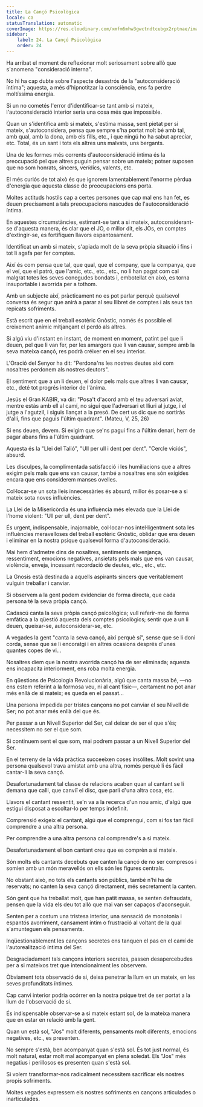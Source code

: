 ```yaml
---
title: La Cançó Psicològica
locale: ca
statusTranslation: automatic
coverImage: https://res.cloudinary.com/xmfm6mhw3gwctndtcubgx2rptnae/image/upload/v1740468922/small_cover_tratado_de_psicologia_revolucionaria_a4c0dca4e0.webp
sidebar:
    label: 24. La Cançó Psicològica
    order: 24
---
```

Ha arribat el moment de reflexionar molt seriosament sobre allò que s'anomena "consideració interna".

No hi ha cap dubte sobre l'aspecte desastrós de la "autoconsideració íntima"; aquesta, a més d'hipnotitzar la consciència, ens fa perdre moltíssima energia.

Si un no cometés l'error d'identificar-se tant amb si mateix, l'autoconsideració interior seria una cosa més que impossible.

Quan un s'identifica amb si mateix, s'estima massa, sent pietat per si mateix, s'autoconsidera, pensa que sempre s'ha portat molt bé amb tal, amb qual, amb la dona, amb els fills, etc., i que ningú ho ha sabut apreciar, etc. Total, és un sant i tots els altres uns malvats, uns bergants.

Una de les formes més corrents d'autoconsideració íntima és la preocupació pel que altres puguin pensar sobre un mateix; potser suposen que no som honrats, sincers, verídics, valents, etc.

El més curiós de tot això és que ignorem lamentablement l'enorme pèrdua d'energia que aquesta classe de preocupacions ens porta.

Moltes actituds hostils cap a certes persones que cap mal ens han fet, es deuen precisament a tals preocupacions nascudes de l'autoconsideració íntima.

En aquestes circumstàncies, estimant-se tant a si mateix, autoconsiderant-se d'aquesta manera, és clar que el JO, o millor dit, els JOs, en comptes d'extingir-se, es fortifiquen llavors espantosament.

Identificat un amb si mateix, s'apiada molt de la seva pròpia situació i fins i tot li agafa per fer comptes.

Així és com pensa que tal, que qual, que el company, que la companya, que el veí, que el patró, que l'amic, etc., etc., etc., no li han pagat com cal malgrat totes les seves conegudes bondats i, embotellat en això, es torna insuportable i avorrida per a tothom.

Amb un subjecte així, pràcticament no es pot parlar perquè qualsevol conversa és segur que anirà a parar al seu llibret de comptes i als seus tan repicats sofriments.

Està escrit que en el treball esotèric Gnòstic, només és possible el creixement anímic mitjançant el perdó als altres.

Si algú viu d'instant en instant, de moment en moment, patint pel que li deuen, pel que li van fer, per les amargors que li van causar, sempre amb la seva mateixa cançó, res podrà créixer en el seu interior.

L'Oració del Senyor ha dit: "Perdona'ns les nostres deutes així com nosaltres perdonem als nostres deutors".

El sentiment que a un li deuen, el dolor pels mals que altres li van causar, etc., deté tot progrés interior de l'ànima.

Jesús el Gran KABIR, va dir: "Posa't d'acord amb el teu adversari aviat, mentre estàs amb ell al camí, no sigui que l'adversari et lliuri al jutge, i el jutge a l'agutzil, i siguis llançat a la presó. De cert us dic que no sortiràs d'allí, fins que paguis l'últim quadrant". (Mateu, V, 25, 26)

Si ens deuen, devem. Si exigim que se'ns pagui fins a l'últim denari, hem de pagar abans fins a l'últim quadrant.

Aquesta és la "Llei del Talió", "Ull per ull i dent per dent". "Cercle viciós", absurd.

Les disculpes, la complimentada satisfacció i les humiliacions que a altres exigim pels mals que ens van causar, també a nosaltres ens són exigides encara que ens considerem manses ovelles.

Col·locar-se un sota lleis innecessàries és absurd, millor és posar-se a si mateix sota noves influències.

La Llei de la Misericòrdia és una influència més elevada que la Llei de l'home violent: "Ull per ull, dent per dent".

És urgent, indispensable, inajornable, col·locar-nos intel·ligentment sota les influències meravelloses del treball esotèric Gnòstic, oblidar que ens deuen i eliminar en la nostra psique qualsevol forma d'autoconsideració.

Mai hem d'admetre dins de nosaltres, sentiments de venjança, ressentiment, emocions negatives, ansietats pels mals que ens van causar, violència, enveja, incessant recordació de deutes, etc., etc., etc.

La Gnosis està destinada a aquells aspirants sincers que veritablement vulguin treballar i canviar.

Si observem a la gent podem evidenciar de forma directa, que cada persona té la seva pròpia cançó.

Cadascú canta la seva pròpia cançó psicològica; vull referir-me de forma emfàtica a la qüestió aquesta dels comptes psicològics; sentir que a un li deuen, queixar-se, autoconsiderar-se, etc.

A vegades la gent "canta la seva cançó, així perquè sí", sense que se li doni corda, sense que se li encoratgi i en altres ocasions després d'unes quantes copes de vi...

Nosaltres diem que la nostra avorrida cançó ha de ser eliminada; aquesta ens incapacita interiorment, ens roba molta energia.

En qüestions de Psicologia Revolucionària, algú que canta massa bé, —no ens estem referint a la formosa veu, ni al cant físic—, certament no pot anar més enllà de si mateix; es queda en el passat...

Una persona impedida per tristes cançons no pot canviar el seu Nivell de Ser; no pot anar més enllà del que és.

Per passar a un Nivell Superior del Ser, cal deixar de ser el que s'és; necessitem no ser el que som.

Si continuem sent el que som, mai podrem passar a un Nivell Superior del Ser.

En el terreny de la vida pràctica succeeixen coses insòlites. Molt sovint una persona qualsevol trava amistat amb una altra, només perquè li és fàcil cantar-li la seva cançó.

Desafortunadament tal classe de relacions acaben quan al cantant se li demana que calli, que canviï el disc, que parli d'una altra cosa, etc.

Llavors el cantant ressentit, se'n va a la recerca d'un nou amic, d'algú que estigui disposat a escoltar-lo per temps indefinit.

Comprensió exigeix el cantant, algú que el comprengui, com si fos tan fàcil comprendre a una altra persona.

Per comprendre a una altra persona cal comprendre's a si mateix.

Desafortunadament el bon cantant creu que es comprèn a si mateix.

Són molts els cantants decebuts que canten la cançó de no ser compresos i somien amb un món meravellós on ells són les figures centrals.

No obstant això, no tots els cantants són públics, també n'hi ha de reservats; no canten la seva cançó directament, més secretament la canten.

Són gent que ha treballat molt, que han patit massa, se senten defraudats, pensen que la vida els deu tot allò que mai van ser capaços d'aconseguir.

Senten per a costum una tristesa interior, una sensació de monotonia i espantós avorriment, cansament íntim o frustració al voltant de la qual s'amunteguen els pensaments.

Inqüestionablement les cançons secretes ens tanquen el pas en el camí de l'autorealització íntima del Ser.

Desgraciadament tals cançons interiors secretes, passen desapercebudes per a si mateixos tret que intencionalment les observem.

Òbviament tota observació de si, deixa penetrar la llum en un mateix, en les seves profunditats íntimes.

Cap canvi interior podria ocórrer en la nostra psique tret de ser portat a la llum de l'observació de si.

És indispensable observar-se a si mateix estant sol, de la mateixa manera que en estar en relació amb la gent.

Quan un està sol, "Jos" molt diferents, pensaments molt diferents, emocions negatives, etc., es presenten.

No sempre s'està, ben acompanyat quan s'està sol. És tot just normal, és molt natural, estar molt mal acompanyat en plena soledat. Els "Jos" més negatius i perillosos es presenten quan s'està sol.

Si volem transformar-nos radicalment necessitem sacrificar els nostres propis sofriments.

Moltes vegades expressem els nostres sofriments en cançons articulades o inarticulades.


